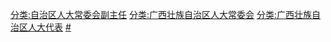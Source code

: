 [[分类:自治区人大常委会副主任|分类:自治区人大常委会副主任]]
[[分类:广西壮族自治区人大常委会|分类:广西壮族自治区人大常委会]]
[[分类:广西壮族自治区人大代表|分类:广西壮族自治区人大代表]]
[[分类:广西壮族自治区各级人大常委会副主任|#]]
